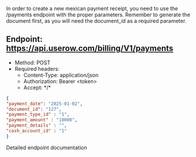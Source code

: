 In order to create a new mexican payment receipt, you need to use the /payments endpoint with the proper parameters.
Remember to generate the document first, as you will need the document_id as a required parameter.

## Endpoint: https://api.userow.com/billing/V1/payments
* Method: POST
* Required headers:
    * Content-Type: application/json
    * Authorization: Bearer \<token\>
    * Accept: \*/\*

```json
{
"payment_date": "2025-01-02",
"document_id": "127",
"payment_type_id" : "1",
"payment_amount" : "10000",
"payment_details" : "",
"cash_account_id" : "1"
}
```


<CardGroup cols={1}>
    <Card
        title="API Reference POST /payments"
        icon="terminal"
        href="/api-reference/endpoint/create-a-new-document"
    >
        Detailed endpoint documentation
    </Card>
</CardGroup>